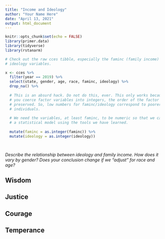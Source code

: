 ```yaml
---
title: "Income and Ideology"
author: "Your Name Here"
date: "April 13, 2021"
output: html_document
---
```


```r
knitr::opts_chunk$set(echo = FALSE)
library(primer.data)
library(tidyverse)
library(rstanarm)

# Check out the raw cces tibble, especially the faminc (family income) and
# ideology variables.

x <- cces %>% 
  filter(year == 2019) %>% 
  select(state, gender, age, race, faminc, ideology) %>% 
  drop_na() %>% 
  
  # This is an absurd hack. Do not do this, ever. This only works because, if
  # you coerce factor variables into integers, the order of the factor levels is
  # preserved. So, low numbers for faminc/ideology correspond to poorer/liberal
  # individuals.
  
  # We need the variables, at least faminc, to be numeric so that we can create
  # a statistical model using the tools we have learned.
  
  mutate(faminc = as.integer(faminc)) %>% 
  mutate(ideology = as.integer(ideology))

  
```


*Describe the relationship between ideology and family income. How does it vary by gender? Does your conclusion change if we "adjust" for race and age?*


## Wisdom


## Justice


## Courage


## Temperance

